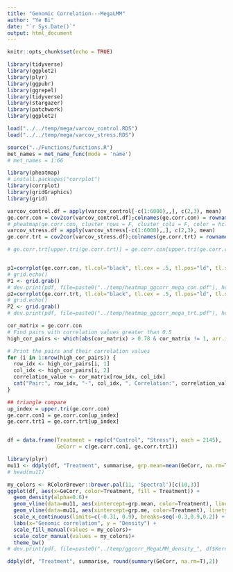 ```yaml
---
title: "Genomic Correlation---MegaLMM"
author: "Ye Bi"
date: "`r Sys.Date()`"
output: html_document
---
```


```r
knitr::opts_chunk$set(echo = TRUE)
```

```r
library(tidyverse)
library(ggplot2)
library(plyr)
library(ggpubr)
library(ggrepel)
library(tidyverse)
library(stargazer)
library(patchwork)
library(ggplot2)
```

```r
load("../../temp/mega/varcov_control.RDS")
load("../../temp/mega/varcov_stress.RDS")
```


```r
source("../Functions/functions.R")
met_names = met_name_func(mode = 'name')
# met_names = 1:66
```

```r
library(pheatmap)
# install.packages("corrplot")
library(corrplot)
library(gridGraphics)
library(grid)

varcov_control.df = apply(varcov_control[-c(1:6000),,], c(2,3), mean)
ge.corr.con = cov2cor(varcov_control.df);colnames(ge.corr.con) = rownames(ge.corr.con) = met_names
# pheatmap(ge.corr.con, cluster_rows = F, cluster_cols = F, color = hcl.colors(20, "PiYG"), na_col="white")
varcov_stress.df = apply(varcov_stress[-c(1:6000),,], c(2,3), mean)
ge.corr.trt = cov2cor(varcov_stress.df);colnames(ge.corr.trt) = rownames(ge.corr.trt) = met_names

# ge.corr.trt[upper.tri(ge.corr.trt)] = ge.corr.con[upper.tri(ge.corr.con)]


p1=corrplot(ge.corr.con, tl.col="black", tl.cex = .5, tl.pos="ld", tl.srt = 10, method="circle", type="lower", cl.ratio=0.1, title = "(A)", mar=c(0,0,1,0))
# grid.echo()
P1 <- grid.grab()
# dev.print(pdf, file=paste0("../temp/heatmap_ggcorr_mega_con.pdf"), height=6, width=10)
p2=corrplot(ge.corr.trt, tl.col="black", tl.cex = .5, tl.pos="ld", tl.srt = 10, method="circle", type="lower", cl.ratio=0.1, title = "(B)", mar=c(0,0,1,0))
# grid.echo()
P2 <- grid.grab()
# dev.print(pdf, file=paste0("../temp/heatmap_ggcorr_mega_trt.pdf"), height=6, width=10)
```

```r
cor_matrix = ge.corr.con
# Find pairs with correlation values greater than 0.5
high_cor_pairs <- which(abs(cor_matrix) > 0.78 & cor_matrix != 1, arr.ind = TRUE)

# Print the pairs and their correlation values
for (i in 1:nrow(high_cor_pairs)) {
  row_idx <- high_cor_pairs[i, 1]
  col_idx <- high_cor_pairs[i, 2]
  correlation_value <- cor_matrix[row_idx, col_idx]
  cat("Pair:", row_idx, "-", col_idx, ", Correlation:", correlation_value, "\n")
}

```


```r
## triangle compare
up_index = upper.tri(ge.corr.con)
ge.corr.con1 = ge.corr.con[up_index]
ge.corr.trt1 = ge.corr.trt[up_index]


df = data.frame(Treatment = rep(c("Control", "Stress"), each = 2145),
                GeCorr = c(ge.corr.con1, ge.corr.trt1))

library(plyr)
mu11 <- ddply(df, "Treatment", summarise, grp.mean=mean(GeCorr, na.rm=T), grp.me = median(GeCorr, na.rm=T))
# head(mu11)

my_colors <- RColorBrewer::brewer.pal(11, 'Spectral')[c(10,3)]
ggplot(df, aes(x=GeCorr, color=Treatment, fill = Treatment)) + 
  geom_density(alpha=0.6)+
  geom_vline(data=mu11, aes(xintercept=grp.mean, color=Treatment), linetype='solid')+
  geom_vline(data=mu11, aes(xintercept=grp.me, color=Treatment), linetype='dashed')+         
  scale_x_continuous(limits=c(-0.31, 0.9), breaks=seq(-0.3,0.9,0.2)) +
  labs(x="Genomic correlation", y = "Density") +
  scale_fill_manual(values = my_colors)+
  scale_color_manual(values = my_colors)+
  theme_bw()
# dev.print(pdf, file=paste0("../temp/ggcorr_MegaLMM_density_", df$Kernel[1], ".pdf"), height=4, width=8)
```

```r
ddply(df, "Treatment", summarise, round(summary(GeCorr, na.rm=T),2))
```
